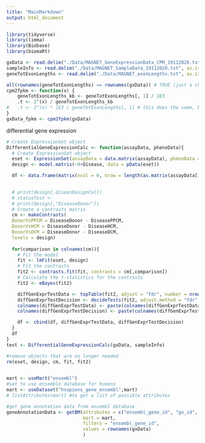 ```yaml
---
title: "MainMarkdown"
output: html_document
---
```


```r
library(tidyverse)
library(limma)
library(Biobase)
library(biomaRt)
```

```r
gxData <- read.delim("./Data/MAGNET_GeneExpressionData_CPM_19112020.txt", as.is = T, row.names = 1)
sampleInfo <- read.delim("./Data/MAGNET_SampleData_19112020.txt", as.is = T, row.names = 1)
geneTotExonLengths <- read.delim("./Data/MAGNET_exonLengths.txt", as.is = T, row.names = 1)
```


```r
all(rownames(geneTotExonLengths) == rownames(gxData)) # TRUE (just a check)
cpm2fpkm <- function(x) {
	geneTotExonLengths_kb <- geneTotExonLengths[, 1] / 1E3
	.t <- 2^(x) / geneTotExonLengths_kb
#	.t <- 2^(x) * 1E3 / geneTotExonLengths[, 1] # this does the same, but shorter
}
gxData_fpkm <- cpm2fpkm(gxData)
```

differential gene expression
```r
# Create ExpressionSet object
DifferentialGeneExpressionCalc <- function(assayData, phenoData){
  # Create ExpressionSet object
  eset <- ExpressionSet(assayData = data.matrix(assayData), phenoData = AnnotatedDataFrame(phenoData))
  design <- model.matrix(~0+Disease, data = pData(eset))

  df <- data.frame(matrix(ncol = 0, nrow = length(as.matrix(assayData[1]))))

  
  # print(design[,diseasDesignCol])
  # statusTest <-
  # print(design[,"DiseaseDonor"])
  # Create a contrasts matrix
  cm <- makeContrasts(
  DonorVsPPCM = DiseaseDonor - DiseasePPCM,
  DonorVsHCM = DiseaseDonor - DiseaseHCM,
  DonorVsDCM = DiseaseDonor - DiseaseDCM,
  levels = design)
  
  for(comparison in colnames(cm)){
    # Fit the model
    fit <- lmFit(eset, design)
    # Fit the contrasts
    fit2 <- contrasts.fit(fit, contrasts = cm[,comparison])
    # Calculate the t-statistics for the contrasts
    fit2 <- eBayes(fit2)

    diffGenExprTestData <- topTable(fit2, adjust = "fdr", number = nrow(gxData))
    diffGenExprTestDecision <- decideTests(fit2, adjust.method = "fdr", p.value = 0.05, lfc = 1)
    colnames(diffGenExprTestData) <- paste(colnames(diffGenExprTestData), comparison, sep = "_")
    colnames(diffGenExprTestDecision) <- paste(colnames(diffGenExprTestDecision), comparison, sep = "_")

    df <- cbind(df, diffGenExprTestData, diffGenExprTestDecision)
  }
  df
}
test <- DifferentialGeneExpressionCalc(gxData, sampleInfo)

#remove objects that are no longer needed
rm(eset, design, cm, fit, fit2)
  
```

```r

mart <- useMart("ensembl")
#set to use ensemble database for humans
mart <- useDataset("hsapiens_gene_ensembl",mart)
# listAttributes(mart) #to get a list of possible attributes

#get gene annotation data from ensembl database
geneAnnotationData <- getBM(attributes = c("ensembl_gene_id", "go_id", "entrezgene_id", "chromosome_name", "external_gene_name", "hgnc_symbol", "description"), 
                            mart = mart,
                            filters = "ensembl_gene_id",
                            values = rownames(gxData)
                            )
```

```r



```

